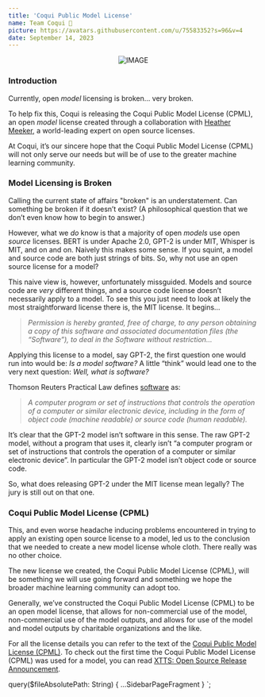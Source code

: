 ```yaml
---
title: 'Coqui Public Model License'
name: Team Coqui 🐸
picture: https://avatars.githubusercontent.com/u/75583352?s=96&v=4
date: September 14, 2023
---
```



<div align="center">

![IMAGE](../../../data/images/blog/posts/blog-cpml.jpg)

</div>

### Introduction

Currently, open _model_ licensing is broken… very broken.

To help fix this, Coqui is releasing the Coqui Public Model License (CPML), an open
_model_ license created through a collaboration with [Heather Meeker](https://www.linkedin.com/in/heathermeeker/),
a world-leading expert on open source licenses.

At Coqui, it’s our sincere hope that the Coqui Public Model License (CPML) will not
only serve our needs but will be of use to the greater machine learning community.

### Model Licensing is Broken

Calling the current state of affairs "broken" is an understatement. Can something be
broken if it doesn’t exist? (A philosophical question that we don’t even know how to
begin to answer.)

However, what we _do_ know is that a majority of open _models_ use open _source_
licenses. BERT is under Apache 2.0, GPT-2 is under MIT, Whisper is MIT, and on and on.
Naively this makes some sense. If you squint, a model and source code are both just
strings of bits. So, why not use an open source license for a model?

This naive view is, however, unfortunately missguided. Models and source code are _very_
different things, and a source code license doesn’t necessarily apply to a model. To
see this you just need to look at likely the most straightforward license there is,
the MIT license. It begins…

> _Permission is hereby granted, free of charge, to any person obtaining a copy of this
> software and associated documentation files (the “Software”), to deal in the Software
> without restriction…_

Applying this license to a model, say GPT-2, the first question one would run into would
be: _Is a model software?_ A little “think” would lead one to the very next question:
_Well, what is software?_

Thomson Reuters Practical Law defines [software](https://uk.practicallaw.thomsonreuters.com/w-018-5815)
as:

> _A computer program or set of instructions that controls the operation of a computer or
> similar electronic device, including in the form of object code (machine readable) or
> source code (human readable)._

It’s clear that the GPT-2 model isn’t software in this sense. The raw GPT-2 model, without a
program that uses it, clearly isn’t “a computer program or set of instructions that controls
the operation of a computer or similar electronic device”. In particular the GPT-2 model
isn’t object code or source code.

So, what does releasing GPT-2 under the MIT license mean legally? The jury is still out on
that one.

### Coqui Public Model License (CPML)

This, and even worse headache inducing problems encountered in trying to apply an existing
open source license to a model, led us to the conclusion that we needed to create a new
model license whole cloth. There really was no other choice.

The new license we created, the Coqui Public Model License (CPML), will be something we
will use going forward and something we hope the broader machine learning community can
adopt too.

Generally, we’ve constructed the Coqui Public Model License (CPML) to be an open model
license, that allows for non-commercial use of the model, non-commercial use of the
model outputs, and allows for use of the model and model outputs by charitable organizations
and the like.

For all the license details you can refer to the text of the [Coqui Public Model License (CPML)](/cpml).
To check out the first time the Coqui Public Model License (CPML) was used for a model, you
can read [XTTS: Open Source Release Announcement](/blog/tts/open_xtts).

  query($fileAbsolutePath: String) {
    ...SidebarPageFragment
  }
`;
